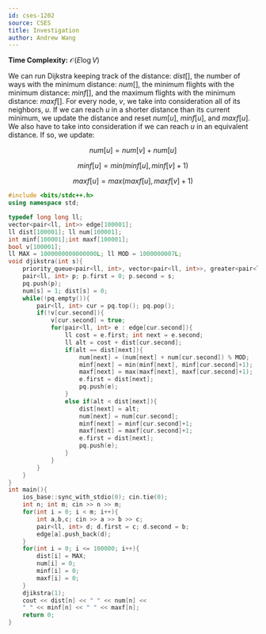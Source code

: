 ```yaml
---
id: cses-1202
source: CSES
title: Investigation
author: Andrew Wang
---
```


**Time Complexity:** $\mathcal{O}(E\log V)$

We can run Dijkstra keeping track of the distance: $dist[]$, the number of ways
with the minimum distance: $num[]$, the minimum flights with the minimum
distance: $minf[]$, and the maximum flights with the minimum distance: $maxf[]$.
For every node, $v$, we take into consideration all of its neighbors, $u$. If we
can reach $u$ in a shorter distance than its current minimum, we update the
distance and reset $num[u]$, $minf[u]$, and $maxf[u]$. We also have to take into
consideration if we can reach $u$ in an equivalent distance. If so, we update:

$$
num[u] = num[v] + num[u]
$$

$$
minf[u] = min(minf[u], minf[v] + 1)
$$

$$
maxf[u] = max(maxf[u], maxf[v] + 1)
$$

```cpp
#include <bits/stdc++.h>
using namespace std;

typedef long long ll;
vector<pair<ll, int>> edge[100001];
ll dist[100001]; ll num[100001];
int minf[100001];int maxf[100001];
bool v[100001];
ll MAX = 1000000000000000L; ll MOD = 1000000007L;
void djikstra(int s){
	priority_queue<pair<ll, int>, vector<pair<ll, int>>, greater<pair<ll, int>>> pq;
	pair<ll, int> p; p.first = 0; p.second = s;
	pq.push(p);
	num[s] = 1; dist[s] = 0;
	while(!pq.empty()){
		pair<ll, int> cur = pq.top(); pq.pop();
		if(!v[cur.second]){
			v[cur.second] = true;
			for(pair<ll, int> e : edge[cur.second]){
				ll cost = e.first; int next = e.second;
				ll alt = cost + dist[cur.second];
				if(alt == dist[next]){
					num[next] = (num[next] + num[cur.second]) % MOD;
					minf[next] = min(minf[next], minf[cur.second]+1);
					maxf[next] = max(maxf[next], maxf[cur.second]+1);
					e.first = dist[next];
					pq.push(e);
				}
				else if(alt < dist[next]){
					dist[next] = alt;
					num[next] = num[cur.second];
					minf[next] = minf[cur.second]+1;
					maxf[next] = maxf[cur.second]+1;
					e.first = dist[next];
					pq.push(e);
				}
			}
		}
	}
}
int main(){
	ios_base::sync_with_stdio(0); cin.tie(0);
	int n; int m; cin >> n >> m;
	for(int i = 0; i < m; i++){
		int a,b,c; cin >> a >> b >> c;
		pair<ll, int> d; d.first = c; d.second = b;
		edge[a].push_back(d);
	}
	for(int i = 0; i <= 100000; i++){
		dist[i] = MAX;
		num[i] = 0;
		minf[i] = 0;
		maxf[i] = 0;
	}
	djikstra(1);
	cout << dist[n] << " " << num[n] <<
	" " << minf[n] << " " << maxf[n];
	return 0;
}
```
